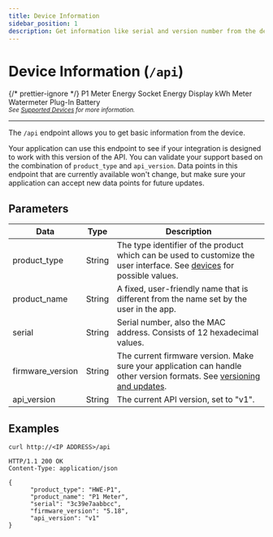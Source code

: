 ```yaml
---
title: Device Information
sidebar_position: 1
description: Get information like serial and version number from the device.
---
```



# Device Information (`/api`)

{/* prettier-ignore */}
<Badge color='hw-green' icon='mdi:check' subtext='Supported'>P1 Meter</Badge>
<Badge color='hw-green' icon='mdi:check' subtext='Supported'>Energy Socket</Badge>
<Badge color='hw-grey' icon='mdi:close' subtext='Not supported'>Energy Display</Badge>
<Badge color='hw-green' icon='mdi:check' subtext='Supported'>kWh Meter</Badge>
<Badge color='hw-green' icon='mdi:check' subtext='Supported'>Watermeter</Badge>
<Badge color='hw-purple' icon='mdi:check' subtext='Supported in v2'>Plug-In Battery</Badge>
<br />
<sub>_See [Supported Devices](/docs/introduction#devices) for more information._</sub>

---

The `/api` endpoint allows you to get basic information from the device.

Your application can use this endpoint to see if your integration is designed to work with this version of the API. You can validate your support based on the combination of `product_type` and `api_version`. Data points in this endpoint that are currently available won't change, but make sure your application can accept new data points for future updates.

## Parameters

| Data             | Type   | Description                                                                                                                                          |
| ---------------- | ------ | ---------------------------------------------------------------------------------------------------------------------------------------------------- |
| product_type     | String | The type identifier of the product which can be used to customize the user interface. See [devices](/docs/introduction#devices) for possible values. |
| product_name     | String | A fixed, user-friendly name that is different from the name set by the user in the app.                                                              |
| serial           | String | Serial number, also the MAC address. Consists of 12 hexadecimal values.                                                                              |
| firmware_version | String | The current firmware version. Make sure your application can handle other version formats. See [versioning and updates](/docs/versioning).           |
| api_version      | String | The current API version, set to "v1".                                                                                                                |

## Examples

```shell title="Request"
curl http://<IP ADDRESS>/api
```

```http title="Response"
HTTP/1.1 200 OK
Content-Type: application/json

{
      "product_type": "HWE-P1",
      "product_name": "P1 Meter",
      "serial": "3c39e7aabbcc",
      "firmware_version": "5.18",
      "api_version": "v1"
}
```
